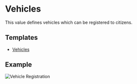 # Vehicles

This value defines vehicles which can be registered to citizens.

## Templates

- <a download href="https://docs.snailycad.org/templates/vehicle.json">
    Vehicles
  </a>

## Example

![Vehicle Registration](/features/values/vehicle.png)
